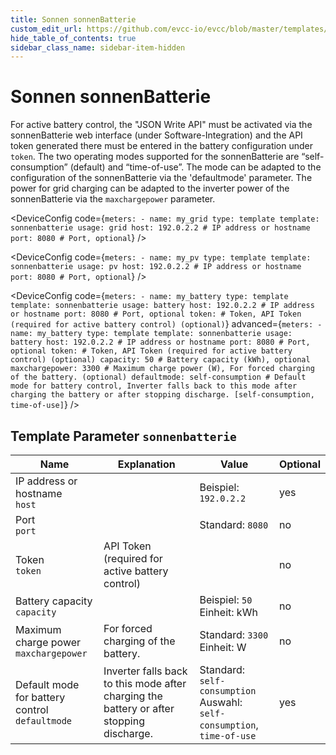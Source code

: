```yaml
---
title: Sonnen sonnenBatterie
custom_edit_url: https://github.com/evcc-io/evcc/blob/master/templates/definition/meter/sonnenbatterie.yaml
hide_table_of_contents: true
sidebar_class_name: sidebar-item-hidden
---
```



# Sonnen sonnenBatterie

<div className="device-detail-container">
  <div className="device-detail-content">
    <DeviceFeatures features="battery-control" />

For active battery control, the "JSON Write API" must be activated via the sonnenBatterie web interface (under Software-Integration) and the API token generated there must be entered in the battery configuration under `token`.
The two operating modes supported for the sonnenBatterie are “self-consumption” (default) and “time-of-use”. The mode can be adapted to the configuration of the sonnenBatterie via the 'defaultmode' parameter.
The power for grid charging can be adapted to the inverter power of the sonnenBatterie via the `maxchargepower` parameter.


<Tabs>
<TabItem value="grid" label="Grid" default>

<DeviceConfig code={`meters:
    - name: my_grid
      type: template
      template: sonnenbatterie
      usage: grid
      host: 192.0.2.2 # IP address or hostname
      port: 8080 # Port, optional`}  />

</TabItem>
<TabItem value="pv" label="PV">

<DeviceConfig code={`meters:
    - name: my_pv
      type: template
      template: sonnenbatterie
      usage: pv
      host: 192.0.2.2 # IP address or hostname
      port: 8080 # Port, optional`}  />

</TabItem>
<TabItem value="battery" label="Battery">

<DeviceConfig code={`meters:
    - name: my_battery
      type: template
      template: sonnenbatterie
      usage: battery
      host: 192.0.2.2 # IP address or hostname
      port: 8080 # Port, optional
      token: # Token, API Token (required for active battery control) (optional)`} advanced={`meters:
    - name: my_battery
      type: template
      template: sonnenbatterie
      usage: battery
      host: 192.0.2.2 # IP address or hostname
      port: 8080 # Port, optional
      token: # Token, API Token (required for active battery control) (optional)
      capacity: 50 # Battery capacity (kWh), optional
      maxchargepower: 3300 # Maximum charge power (W), For forced charging of the battery. (optional)
      defaultmode: self-consumption # Default mode for battery control, Inverter falls back to this mode after charging the battery or after stopping discharge. [self-consumption, time-of-use]`} />

</TabItem>
</Tabs>
  </div>
  <div className="device-detail-icon">
    <evcc-icon
      type="meter"
      name="sonnen-sonnenbatterie"
      size="400px"
      alt="Sonnen sonnenBatterie"
      className="device-detail-icon-img"
    ></evcc-icon>
  </div>
</div>

## Template Parameter `sonnenbatterie`

| Name | Explanation | Value | Optional |
|-----------|-------------|-------|----------|
| IP address or hostname<br/>`host` |  | Beispiel: `192.0.2.2` | yes |
| Port<br/>`port` |  | Standard: `8080` | no |
| Token<br/>`token` | API Token (required for active battery control) |  | no |
| Battery capacity<br/>`capacity` |  | Beispiel: `50`<br/>Einheit: kWh | no |
| Maximum charge power<br/>`maxchargepower` | For forced charging of the battery. | Standard: `3300`<br/>Einheit: W | no |
| Default mode for battery control<br/>`defaultmode` | Inverter falls back to this mode after charging the battery or after stopping discharge. | Standard: `self-consumption`<br/>Auswahl: `self-consumption`, `time-of-use` | yes |

